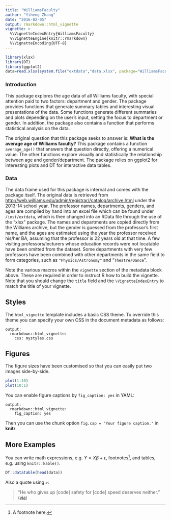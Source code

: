 ```yaml
---
title: "WilliamsFaculty"
author: "Yiheng Zhang"
date: "2016-02-05"
output: rmarkdown::html_vignette
vignette: >
  %\VignetteIndexEntry{WilliamsFaculty}
  %\VignetteEngine{knitr::rmarkdown}
  %\VignetteEncoding{UTF-8}
---
```

```r
library(xlsx)
library(DT)
library(ggplot2)
data=read.xlsx(system.file("extdata","data.xlsx", package="WilliamsFaculty"),1)
```
### Introduction
This package explores the age data of all Williams faculty, with special attention paid to two factors: department and gender. The package provides functions that generate summary tables and interesting visual presentations of the data. Some functions generate different summaries and plots depending on the user's input, setting the focus to department or gender. In addition, the package also contains a function that performs statistical analysis on the data.

The original question that this package seeks to answer is: __What is the average age of Williams faculty?__ This package contains a function `average_age()` that answers that question directly, offering a numerical value. The other functions explore visually and statistically the relationship between age and gender/department. The package relies on ggplot2 for interesting plots and DT for interactive data tables. 

### Data
The data frame used for this package is internal and comes with the package itself. The original data is retrieved from <http://web.williams.edu/admin/registrar//catalog/archive.html> under the 2013-14 school year. The professor names, departments, genders, and ages are compiled by hand into an excel file which can be found under `/inst/extdata`, which is then changed into an RData file through the use of the "xlsx" package. The names and departments are copied directly from the Williams archive, but the gender is guessed from the professor's first name, and the ages are estimated using the year the professor received his/her BA, assuming that the professor is 22 years old at that time. A few visiting professors/lecturers whose education records were not locatable have been omitted from the dataset. Some departments with very few professors have been combined with other departments in the same field to form categories, such as `"Physics/Astronomy"` and "`Theatre/Dance`".

Note the various macros within the `vignette` section of the metadata block above. These are required in order to instruct R how to build the vignette. Note that you should change the `title` field and the `\VignetteIndexEntry` to match the title of your vignette.

## Styles

The `html_vignette` template includes a basic CSS theme. To override this theme you can specify your own CSS in the document metadata as follows:

    output: 
      rmarkdown::html_vignette:
        css: mystyles.css

## Figures

The figure sizes have been customised so that you can easily put two images side-by-side. 

```r
plot(1:10)
plot(10:1)
```

You can enable figure captions by `fig_caption: yes` in YAML:

    output:
      rmarkdown::html_vignette:
        fig_caption: yes

Then you can use the chunk option `fig.cap = "Your figure caption."` in **knitr**.

## More Examples

You can write math expressions, e.g. $Y = X\beta + \epsilon$, footnotes^[A footnote here.], and tables, e.g. using `knitr::kable()`.

```r
DT::datatable(head(data))
```

Also a quote using `>`:

> "He who gives up [code] safety for [code] speed deserves neither."
([via](https://twitter.com/hadleywickham/status/504368538874703872))
